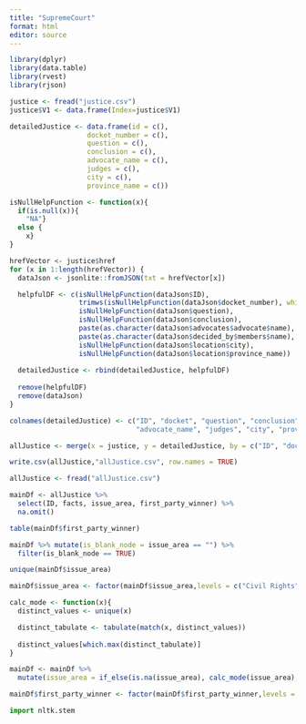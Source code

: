 ```yaml
---
title: "SupremeCourt"
format: html
editor: source
---
```


```r
library(dplyr)
library(data.table)
library(rvest)
library(rjson)
```

```r
justice <- fread("justice.csv")
justice$V1 <- data.frame(Index=justice$V1)
```

```r
detailedJustice <- data.frame(id = c(),
                   docket_number = c(),
                   question = c(),
                   conclusion = c(),
                   advocate_name = c(),
                   judges = c(),
                   city = c(),
                   province_name = c())
```

```r
isNullHelpFunction <- function(x){
  if(is.null(x)){
    "NA"} 
  else {
    x}
}
```

```r
hrefVector <- justice$href
for (x in 1:length(hrefVector)) {
  dataJson <- jsonlite::fromJSON(txt = hrefVector[x])

  helpfulDF <- c(isNullHelpFunction(dataJson$ID),
                 trimws(isNullHelpFunction(dataJson$docket_number), which = "r"),
                 isNullHelpFunction(dataJson$question), 
                 isNullHelpFunction(dataJson$conclusion), 
                 paste(as.character(dataJson$advocates$advocate$name), collapse=", "), 
                 paste(as.character(dataJson$decided_by$members$name), collapse=", "),
                 isNullHelpFunction(dataJson$location$city), 
                 isNullHelpFunction(dataJson$location$province_name))
  
  detailedJustice <- rbind(detailedJustice, helpfulDF)
  
  remove(helpfulDF)
  remove(dataJson)
}
```

```r
colnames(detailedJustice) <- c("ID", "docket", "question", "conclusion", 
                               "advocate_name", "judges", "city", "province_name")
```

```r
allJustice <- merge(x = justice, y = detailedJustice, by = c("ID", "docket"))
```

```r
write.csv(allJustice,"allJustice.csv", row.names = TRUE)
```

```r
allJustice <- fread("allJustice.csv")
```

```r
mainDf <- allJustice %>% 
  select(ID, facts, issue_area, first_party_winner) %>% 
  na.omit()
```

```r
table(mainDf$first_party_winner)
```

```r
mainDf %>% mutate(is_blank_node = issue_area == "") %>% 
  filter(is_blank_node == TRUE)
```
```r
unique(mainDf$issue_area)
```


```r
mainDf$issue_area <- factor(mainDf$issue_area,levels = c("Civil Rights", "Due Process", "First Amendment", "Criminal Procedure", "Privacy", "Federal Taxation", "Economic Activity", "Judicial Power", "Unions", "Federalism", "Attorneys", "Miscellaneous", "Interstate Relations", "Private Action"),labels = c(0:(length(unique(mainDf$issue_area)) - 2)))
```

```r
calc_mode <- function(x){
  distinct_values <- unique(x)

  distinct_tabulate <- tabulate(match(x, distinct_values))
  
  distinct_values[which.max(distinct_tabulate)]
}
```

```r
mainDf <- mainDf %>% 
  mutate(issue_area = if_else(is.na(issue_area), calc_mode(issue_area), issue_area))
```

```r
mainDf$first_party_winner <- factor(mainDf$first_party_winner,levels = c(FALSE, TRUE),labels = c(0:(length(unique(mainDf$first_party_winner)) - 1)))
```

```python
import nltk.stem
```




